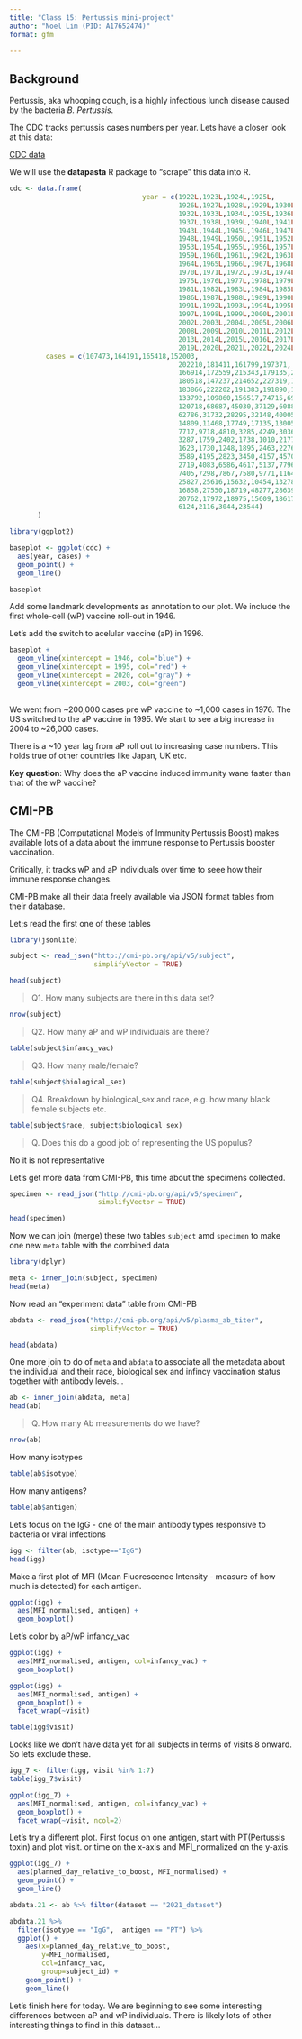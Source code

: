 ```yaml
---
title: "Class 15: Pertussis mini-project"
author: "Noel Lim (PID: A17652474)"
format: gfm

---
```


## Background 

Pertussis, aka whooping cough, is a highly infectious lunch disease caused by the bacteria *B. Pertussis*.

The CDC tracks pertussis cases numbers per year. Lets have a closer look at this data:

[CDC data](https://www.cdc.gov/pertussis/php/surveillance/pertussis-cases-by-year.html?CDC_AAref_Val=https://www.cdc.gov/pertussis/surv-reporting/cases-by-year.html)

We will use the **datapasta** R package to "scrape" this data into R.


```r
cdc <- data.frame(
                                 year = c(1922L,1923L,1924L,1925L,
                                          1926L,1927L,1928L,1929L,1930L,1931L,
                                          1932L,1933L,1934L,1935L,1936L,
                                          1937L,1938L,1939L,1940L,1941L,1942L,
                                          1943L,1944L,1945L,1946L,1947L,
                                          1948L,1949L,1950L,1951L,1952L,
                                          1953L,1954L,1955L,1956L,1957L,1958L,
                                          1959L,1960L,1961L,1962L,1963L,
                                          1964L,1965L,1966L,1967L,1968L,1969L,
                                          1970L,1971L,1972L,1973L,1974L,
                                          1975L,1976L,1977L,1978L,1979L,1980L,
                                          1981L,1982L,1983L,1984L,1985L,
                                          1986L,1987L,1988L,1989L,1990L,
                                          1991L,1992L,1993L,1994L,1995L,1996L,
                                          1997L,1998L,1999L,2000L,2001L,
                                          2002L,2003L,2004L,2005L,2006L,2007L,
                                          2008L,2009L,2010L,2011L,2012L,
                                          2013L,2014L,2015L,2016L,2017L,2018L,
                                          2019L,2020L,2021L,2022L,2024L),
         cases = c(107473,164191,165418,152003,
                                          202210,181411,161799,197371,
                                          166914,172559,215343,179135,265269,
                                          180518,147237,214652,227319,103188,
                                          183866,222202,191383,191890,109873,
                                          133792,109860,156517,74715,69479,
                                          120718,68687,45030,37129,60886,
                                          62786,31732,28295,32148,40005,
                                          14809,11468,17749,17135,13005,6799,
                                          7717,9718,4810,3285,4249,3036,
                                          3287,1759,2402,1738,1010,2177,2063,
                                          1623,1730,1248,1895,2463,2276,
                                          3589,4195,2823,3450,4157,4570,
                                          2719,4083,6586,4617,5137,7796,6564,
                                          7405,7298,7867,7580,9771,11647,
                                          25827,25616,15632,10454,13278,
                                          16858,27550,18719,48277,28639,32971,
                                          20762,17972,18975,15609,18617,
                                          6124,2116,3044,23544)
       )
```




```r
library(ggplot2)

baseplot <- ggplot(cdc) +
  aes(year, cases) +
  geom_point() +
  geom_line()

baseplot
```

Add some landmark developments as annotation to our plot. We include the first whole-cell (wP) vaccine roll-out in 1946.

Let's add the switch to acelular vaccine (aP) in 1996.

```r
baseplot +
  geom_vline(xintercept = 1946, col="blue") +
  geom_vline(xintercept = 1995, col="red") +
  geom_vline(xintercept = 2020, col="gray") +
  geom_vline(xintercept = 2003, col="green")
  
```

We went from ~200,000 cases pre wP vaccine to ~1,000 cases in 1976. The US switched to the aP vaccine in 1995. We start to see a big increase in 2004 to ~26,000 cases. 

There is a ~10 year lag from aP roll out to increasing case numbers. This holds true of other countries like Japan, UK etc.

**Key question**: Why does the aP vaccine induced immunity wane faster than that of the wP vaccine?

## CMI-PB

The CMI-PB (Computational Models of Immunity Pertussis Boost) makes available lots of a data about the immune response to Pertussis booster vaccination.

Critically, it tracks wP and aP individuals over time to seee how their immune response changes.

CMI-PB make all their data freely available via JSON format tables from their database.

Let;s read the first one of these tables

```r
library(jsonlite)

subject <- read_json("http://cmi-pb.org/api/v5/subject",
                     simplifyVector = TRUE)

head(subject)
```

> Q1. How many subjects are there in this data set?

```r
nrow(subject)
```

> Q2. How many aP and wP individuals are there?

```r
table(subject$infancy_vac)
```

> Q3. How many male/female?

```r
table(subject$biological_sex)
```

> Q4. Breakdown by biological_sex and race, e.g. how many black female subjects etc.

```r
table(subject$race, subject$biological_sex)
```

> Q. Does this do a good job of representing the US populus?

No it is not representative

Let's get more data from CMI-PB, this time about the specimens collected.

```r
specimen <- read_json("http://cmi-pb.org/api/v5/specimen",
                      simplifyVector = TRUE)

head(specimen)
```

Now we can join (merge) these two tables `subject` amd `specimen` to make one new `meta` table with the combined data

```r
library(dplyr)

meta <- inner_join(subject, specimen)
head(meta)
```

Now read an "experiment data" table from CMI-PB

```r
abdata <- read_json("http://cmi-pb.org/api/v5/plasma_ab_titer",
                    simplifyVector = TRUE)

head(abdata)
```

One more join to do of `meta` and `abdata` to associate all the metadata about the individual and their race, biological sex and infincy vaccination status together with antibody levels...

```r
ab <- inner_join(abdata, meta)
head(ab)
```

> Q. How many Ab measurements do we have?

```r
nrow(ab)
```

How many isotypes

```r
table(ab$isotype)
```

How many antigens?
```r
table(ab$antigen)
```

Let's focus on the IgG - one of the main antibody types responsive to bacteria or viral infections

```r
igg <- filter(ab, isotype=="IgG")
head(igg)
```

Make a first plot of MFI (Mean Fluorescence Intensity - measure of how much is detected) for each antigen.

```r
ggplot(igg) +
  aes(MFI_normalised, antigen) +
  geom_boxplot()
```

Let's color by aP/wP infancy_vac

```r
ggplot(igg) +
  aes(MFI_normalised, antigen, col=infancy_vac) +
  geom_boxplot()
```

```r
ggplot(igg) +
  aes(MFI_normalised, antigen) +
  geom_boxplot() +
  facet_wrap(~visit)
```

```r
table(igg$visit)
```

Looks like we don't have data yet for all subjects in terms of visits 8 onward. So lets exclude these.

```r
igg_7 <- filter(igg, visit %in% 1:7)
table(igg_7$visit)
```

```r
ggplot(igg_7) +
  aes(MFI_normalised, antigen, col=infancy_vac) +
  geom_boxplot() +
  facet_wrap(~visit, ncol=2)
```

Let's try a different plot. First focus on one antigen, start with PT(Pertussis toxin) and plot visit. or time on the x-axis and MFI_normalized on the y-axis.

```r
ggplot(igg_7) +
  aes(planned_day_relative_to_boost, MFI_normalised) +
  geom_point() +
  geom_line() 
```

```r
abdata.21 <- ab %>% filter(dataset == "2021_dataset")

abdata.21 %>% 
  filter(isotype == "IgG",  antigen == "PT") %>%
  ggplot() +
    aes(x=planned_day_relative_to_boost,
        y=MFI_normalised,
        col=infancy_vac,
        group=subject_id) +
    geom_point() +
    geom_line() 
```

Let's finish here for today. We are beginning to see some interesting differences between aP and wP individuals. There is likely lots of other interesting things to find in this dataset...